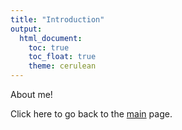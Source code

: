 ```yaml
---
title: "Introduction"
output: 
  html_document:
    toc: true
    toc_float: true
    theme: cerulean
---
```


About me! 


Click here to go back to the [main](index.html) page. 


